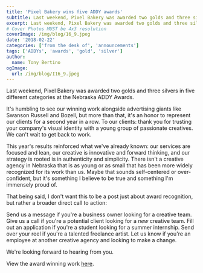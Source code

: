 ```yaml
---
title: 'Pixel Bakery wins five ADDY awards'
subtitle: Last weekend, Pixel Bakery was awarded two golds and three silvers in five different categories at the Nebraska ADDY Awards.
excerpt: Last weekend, Pixel Bakery was awarded two golds and three silvers in five different categories at the Nebraska ADDY Awards.
# Cover Photos MUST be 4x3 resolution
coverImage: /img/blog/16_9.jpeg
date: '2018-02-22'
categories: ['from the desk of', 'announcements']
tags: ['ADDYs', 'awards', 'gold', 'silver']
author:
  name: Tony Bertino
ogImage:
  url: /img/blog/I16_9.jpeg
---
```

Last weekend, Pixel Bakery was awarded two golds and three silvers in five different categories at the Nebraska ADDY Awards.

It's humbling to see our winning work alongside advertising giants like Swanson Russell and Bozell, but more than that, it's an honor to represent our clients for a second year in a row. To our clients: thank you for trusting your company's visual identity with a young group of passionate creatives. We can't wait to get back to work.

This year's results reinforced what we've already known: our services are focused and lean, our creative is innovative and forward thinking, and our strategy is rooted is in authenticity and simplicity. There isn't a creative agency in Nebraska that is as young or as small that has been more widely recognized for its work than us. Maybe that sounds self-centered or over-confident, but it's something I believe to be true and something I'm immensely proud of.

That being said, I don't want this to be a post just about award recognition, but rather a broader direct call to action:

Send us a message if you're a business owner looking for a creative team. Give us a call if you're a potential client looking for a *new* creative team. Fill out an application if you're a student looking for a summer internship. Send over your reel if you're a talented freelance artist. Let us know if you're an employee at another creative agency and looking to make a change.

We're looking forward to hearing from you.

View the award winning work [here](https://pixelbakery.co/2018-addy-award-winning-work/).